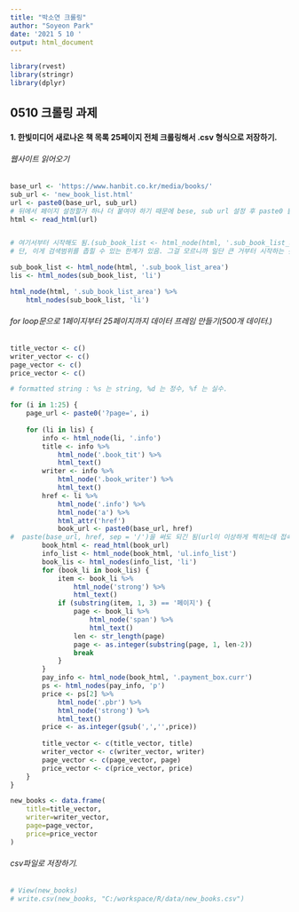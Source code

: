 ```yaml
---
title: "박소연 크롤링"
author: "Soyeon Park"
date: '2021 5 10 '
output: html_document
---
```


```r
library(rvest)
library(stringr)
library(dplyr)

```
## 0510 크롤링 과제 

#### 1. 한빛미디어 새로나온 책 목록 25페이지 전체 크롤링해서 .csv 형식으로 저장하기.\

###### 웹사이트 읽어오기
```r
base_url <- 'https://www.hanbit.co.kr/media/books/'
sub_url <- 'new_book_list.html'
url <- paste0(base_url, sub_url)
# 뒤에서 페이지 설정할거 하나 더 붙여야 하기 때문에 bese, sub url 설정 후 paste0 활용하여 sep = '/' 없이 url을 구성.
html <- read_html(url)


# 여기서부터 시작해도 됨.(sub_book_list <- html_node(html, '.sub_book_list_area'))
# 단, 이게 검색범위를 좁힐 수 있는 한계가 있음. 그걸 모르니까 일단 큰 거부터 시작하는 것도 좋다. 코드 몇줄 추가만 하면 되는 거니까

sub_book_list <- html_node(html, '.sub_book_list_area') 
lis <- html_nodes(sub_book_list, 'li')    

html_node(html, '.sub_book_list_area') %>% 
    html_nodes(sub_book_list, 'li')

```

###### for loop문으로 1페이지부터 25페이지까지 데이터 프레임 만들기(500개 데이터.)
```r
title_vector <- c()
writer_vector <- c()
page_vector <- c()
price_vector <- c()

# formatted string : %s 는 string, %d 는 정수, %f 는 실수.

for (i in 1:25) {
    page_url <- paste0('?page=', i)
    
    for (li in lis) {
        info <- html_node(li, '.info')
        title <- info %>% 
            html_node('.book_tit') %>% 
            html_text()
        writer <- info %>% 
            html_node('.book_writer') %>% 
            html_text()
        href <- li %>% 
            html_node('.info') %>% 
            html_node('a') %>% 
            html_attr('href')
            book_url <- paste0(base_url, href)     
#  paste(base_url, href, sep = '/')을 써도 되긴 됨(url이 이상하게 찍히는데 접속하는데 문제는 없음. 이유는 모름.)
        book_html <- read_html(book_url)
        info_list <- html_node(book_html, 'ul.info_list')
        book_lis <- html_nodes(info_list, 'li')
        for (book_li in book_lis) {
            item <- book_li %>% 
                html_node('strong') %>% 
                html_text()
            if (substring(item, 1, 3) == '페이지') {
                page <- book_li %>% 
                    html_node('span') %>% 
                    html_text()
                len <- str_length(page) 
                page <- as.integer(substring(page, 1, len-2))
                break
            }
        }
        pay_info <- html_node(book_html, '.payment_box.curr')
        ps <- html_nodes(pay_info, 'p')
        price <- ps[2] %>% 
            html_node('.pbr') %>% 
            html_node('strong') %>% 
            html_text()
        price <- as.integer(gsub(',','',price))
        
        title_vector <- c(title_vector, title)
        writer_vector <- c(writer_vector, writer)
        page_vector <- c(page_vector, page)
        price_vector <- c(price_vector, price)
    }
}

new_books <- data.frame(
    title=title_vector,
    writer=writer_vector,
    page=page_vector,
    price=price_vector
)
```

###### csv파일로 저장하기.

```r
# View(new_books)
# write.csv(new_books, "C:/workspace/R/data/new_books.csv")
```


























